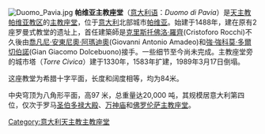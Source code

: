 [[File:Duomo_Pavia.jpg|thumb]]
'''帕维亚主教座堂'''（[[意大利语|意大利语]]：''Duomo di Pavia''）是[[天主教帕维亚教区|天主教帕维亚教区]]的[[主教座堂|主教座堂]]，位于[[意大利|意大利]]北部城市[[帕维亚|帕维亚]]。始建于1488年，建在原有2座罗曼式教堂的遗址上，首任建築師是[[克里斯托佛洛·羅齊|克里斯托佛洛·羅齊]](Cristoforo Rocchi)不久後由[[喬凡尼·安東尼奧·阿瑪迪奧|喬凡尼·安東尼奧·阿瑪迪奧]](Giovanni Antonio Amadeo)和[[強·強科莫·多爾切伯諾|強·強科莫·多爾切伯諾]](Gian Giacomo Dolcebuono)接手。一些细节至今尚未完成。主教座堂旁的城市塔（''Torre Civica''）建于1330年，1583年扩建，1989年3月17日倒塌。

这座教堂为希腊十字平面，长度和阔度相等，均为84米。

中央穹顶为八角形平面，高97 米，总重量达20,000 吨，其规模居意大利第四位，仅次于罗马[[圣伯多禄大殿|圣伯多禄大殿]]、[[万神庙|万神庙]]和[[圣母百花圣殿|佛罗伦萨主教座堂]]。

{{coord|45|11|4.5|N|9|9|13|E|display=title}}

[[Category:意大利天主教主教座堂|Category:意大利天主教主教座堂]]